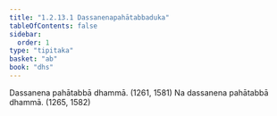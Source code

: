 ```yaml
---
title: "1.2.13.1 Dassanenapahātabbaduka"
tableOfContents: false
sidebar:
  order: 1
type: "tipitaka"
basket: "ab"
book: "dhs"
---
```



<DynamicBreadcrumb />

<Division number="105" book="dhs">

<Paragraph number="245" book="dhs">
Dassanena pahātabbā dhammā. (<Emphasis>1261, 1581</Emphasis>)
</Paragraph>

<Paragraph number="246" book="dhs">
Na dassanena pahātabbā dhammā. (<Emphasis>1265, 1582</Emphasis>)
</Paragraph>
</Division>